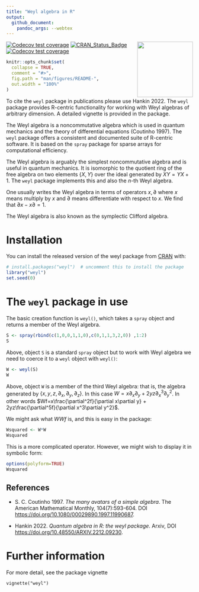 ```yaml
---
title: "Weyl algebra in R"
output:
  github_document:
    pandoc_args: --webtex
---
```


<!-- README.md is generated from README.Rmd. Please edit that file -->

<img src="man/figures/weyl.png" width = "150" align="right" />

<!-- badges: start -->
[![Codecov test coverage](https://codecov.io/gh/RobinHankin/weyl/branch/master/graph/badge.svg)](https://app.codecov.io/gh/RobinHankin/weyl?branch=master)
[![CRAN_Status_Badge](https://www.r-pkg.org/badges/version/weyl?color=green)](https://cran.r-project.org/package=weyl)
[![Codecov test coverage](https://codecov.io/gh/RobinHankin/weyl/graph/badge.svg)](https://app.codecov.io/gh/RobinHankin/weyl)
<!-- badges: end -->






```r
knitr::opts_chunk$set(
  collapse = TRUE,
  comment = "#>",
  fig.path = "man/figures/README-",
  out.width = "100%"
)
```



To cite the `weyl` package in publications please use
Hankin 2022.  The `weyl` package provides R-centric
functionality for working with Weyl algebras of arbitrary dimension.
A detailed vignette is provided in the package.

The Weyl algebra is a noncommutative algebra which is used in quantum
mechanics and the theory of differential equations (Coutinho 1997).
The `weyl` package offers a consistent and documented suite of
R-centric software.  It is based on the `spray` package for sparse
arrays for computational efficiency.

The Weyl algebra is arguably the simplest noncommutative algebra and
is useful in quantum mechanics.  It is isomorphic to the quotient ring
of the free algebra on two elements $\left\lbrace X,Y\right\rbrace$
over the ideal generated by $XY=YX+1$.  The `weyl` package implements
this and also the $n$-th Weyl algebra.

One usually writes the Weyl algebra in terms of operators $x,\partial$
where $x$ means multiply by $x$ and $\partial$ means differentiate
with respect to $x$.  We find that $\partial x-x\partial=1$.

The Weyl algebra is also known as the symplectic Clifford algebra.


# Installation

You can install the released version of the weyl package from
[CRAN](https://CRAN.R-project.org) with:

```r
# install.packages("weyl")  # uncomment this to install the package
library("weyl")
set.seed(0)
```

# The `weyl` package in use

The basic creation function is `weyl()`, which takes a `spray` object
and returns a member of the Weyl algebra.

```r
S <- spray(rbind(c(1,0,0,1,1,0),c(0,1,1,3,2,0)) ,1:2)
S
```

Above, object `S` is a standard `spray` object but to work with Weyl
algebra we need to coerce it to a `weyl` object with `weyl()`:

```r
W <- weyl(S)
W
```

Above, object `W` is a member of the third Weyl algebra: that is, the
algebra generated by $\left\lbrace
x,y,z,\partial_x,\partial_y,\partial_z\right\rbrace$.  In this case
$W=x\partial_x\partial_y + 2yz\partial_x^3\partial_y^2$.  In other
words $Wf=x\frac{\partial^2f}{\partial x\partial y} +
2yz\frac{\partial^5f}{\partial x^3\partial y^2}$.

We might ask what $WWf$ is, and this is easy in the package:

```r
Wsquared <- W*W
Wsquared
```

This is a more complicated operator.  However, we might wish to
display it in symbolic form:

```r
options(polyform=TRUE)
Wsquared
```


## References

* S. C. Coutinho 1997.  _The many avatars of a simple algebra_.  The
   American Mathematical Monthly, 104(7):593-604.  DOI
   [https://doi.org/10.1080/00029890.1997.11990687](https://doi.org/10.1080/00029890.1997.11990687).

* Hankin 2022. _Quantum algebra in R: the weyl package_.  Arxiv, DOI
[https://doi.org/10.48550/ARXIV.2212.09230](https://doi.org/10.48550/ARXIV.2212.09230).




# Further information

For more detail, see the package vignette

`vignette("weyl")`


